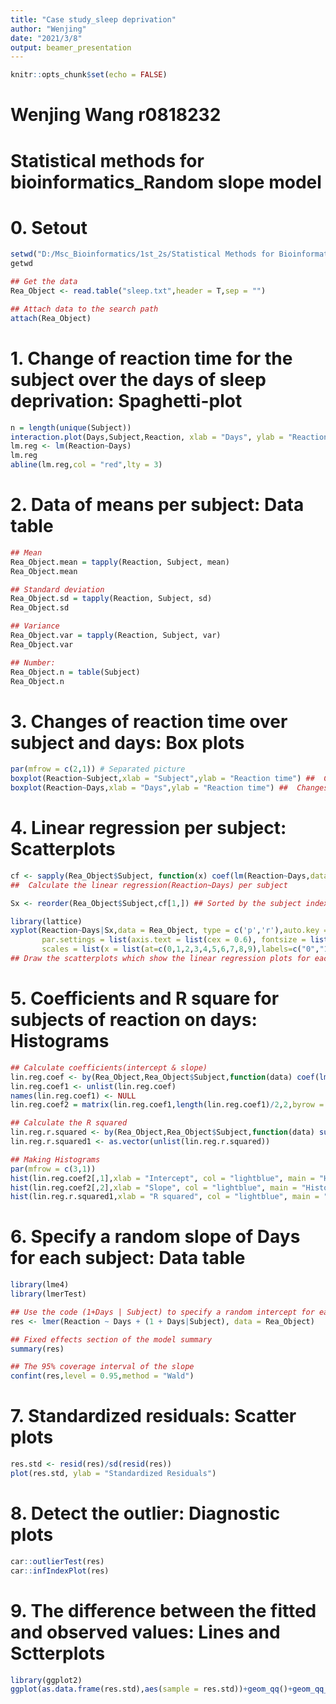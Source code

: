 ---
title: "Case study_sleep deprivation"
author: "Wenjing"
date: "2021/3/8"
output: beamer_presentation
---

```{r setup, include=FALSE}
knitr::opts_chunk$set(echo = FALSE)
```

# Wenjing Wang r0818232 
# Statistical methods for bioinformatics_Random slope model

# 0. Setout
```{r echo = TRUE，eval = TRUE}
setwd("D:/Msc_Bioinformatics/1st_2s/Statistical Methods for Bioinformatics/Part1/Projects/Project6_Sleep deprivation/")
getwd

## Get the data
Rea_Object <- read.table("sleep.txt",header = T,sep = "")

## Attach data to the search path
attach(Rea_Object)
```


# 1.	Change of reaction time for the subject over the days of sleep deprivation: Spaghetti-plot

```{r echo = TRUE，eval = TRUE}
n = length(unique(Subject))
interaction.plot(Days,Subject,Reaction, xlab = "Days", ylab = "Reaction time",legend = F)
lm.reg <- lm(Reaction~Days)
lm.reg
abline(lm.reg,col = "red",lty = 3)
```


# 2. Data of means per subject: Data table

```{r echo = TRUE，eval = TRUE}
## Mean
Rea_Object.mean = tapply(Reaction, Subject, mean)
Rea_Object.mean

## Standard deviation
Rea_Object.sd = tapply(Reaction, Subject, sd)
Rea_Object.sd

## Variance
Rea_Object.var = tapply(Reaction, Subject, var)
Rea_Object.var

## Number:
Rea_Object.n = table(Subject)
Rea_Object.n
```

# 3. Changes of reaction time over subject and days: Box plots
```{r echo = TRUE，eval = TRUE}
par(mfrow = c(2,1)) # Separated picture
boxplot(Reaction~Subject,xlab = "Subject",ylab = "Reaction time") ##  Changes of reaction time over subject
boxplot(Reaction~Days,xlab = "Days",ylab = "Reaction time") ##  Changes of reaction time over Days
```

# 4. Linear regression per subject: Scatterplots

```{r echo = TRUE，eval = TRUE}
cf <- sapply(Rea_Object$Subject, function(x) coef(lm(Reaction~Days,data = subset(Rea_Object,Subject == x))))
##  Calculate the linear regression(Reaction~Days) per subject 

Sx <- reorder(Rea_Object$Subject,cf[1,]) ## Sorted by the subject index

library(lattice)
xyplot(Reaction~Days|Sx,data = Rea_Object, type = c('p','r'),auto.key = T, aspect = "xy", 
       par.settings = list(axis.text = list(cex = 0.6), fontsize = list(text = 8, points = 10)),
       scales = list(x = list(at=c(0,1,2,3,4,5,6,7,8,9),labels=c("0","1","2","3","4","5","6","7","8","9"))))
## Draw the scatterplots which show the linear regression plots for each subject
```

# 5. Coefficients and R square for subjects of reaction on days: Histograms

```{r echo = TRUE，eval = TRUE}
## Calculate coefficients(intercept & slope)
lin.reg.coef <- by(Rea_Object,Rea_Object$Subject,function(data) coef(lm(Reaction~Days,data = data)))
lin.reg.coef1 <- unlist(lin.reg.coef)
names(lin.reg.coef1) <- NULL
lin.reg.coef2 = matrix(lin.reg.coef1,length(lin.reg.coef1)/2,2,byrow = TRUE)

## Calculate the R squared
lin.reg.r.squared <- by(Rea_Object,Rea_Object$Subject,function(data) summary(lm(Reaction~Days,data = data))$r.squared)
lin.reg.r.squared1 <- as.vector(unlist(lin.reg.r.squared))

## Making Histograms 
par(mfrow = c(3,1))
hist(lin.reg.coef2[,1],xlab = "Intercept", col = "lightblue", main = "Histogram of Subject intercept")
hist(lin.reg.coef2[,2],xlab = "Slope", col = "lightblue", main = "Histogram of Subject Slope")
hist(lin.reg.r.squared1,xlab = "R squared", col = "lightblue", main = "Histogram of Subject R squared")
```

# 6.	Specify a random slope of Days for each subject: Data table

```{r echo = TRUE，eval = TRUE}
library(lme4)
library(lmerTest)

## Use the code (1+Days | Subject) to specify a random intercept for each subject, and a random slope of Days for each subject.
res <- lmer(Reaction ~ Days + (1 + Days|Subject), data = Rea_Object)

## Fixed effects section of the model summary
summary(res)

## The 95% coverage interval of the slope
confint(res,level = 0.95,method = "Wald")
```

# 7. Standardized residuals: Scatter plots

```{r echo = TRUE，eval = TRUE}
res.std <- resid(res)/sd(resid(res))
plot(res.std, ylab = "Standardized Residuals")
```


# 8. Detect the outlier: Diagnostic plots
```{r echo = TRUE，eval = TRUE}
car::outlierTest(res)
car::infIndexPlot(res)
```


# 9. The difference between the fitted and observed values: Lines and Sctterplots
```{r echo = TRUE，eval = TRUE}
library(ggplot2)
ggplot(as.data.frame(res.std),aes(sample = res.std))+geom_qq()+geom_qq_line()
```



